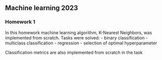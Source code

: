 ## Machine learning 2023
### Homework 1

In this homework  machine learning algorithm, K-Nearest Neighbors, was implemented from scratch. 
Tasks were solved:
- binary classification
- multiclass classification
- regression
- selection of optimal hyperparameter

Classification metrics are also implemented from scratch in the task
